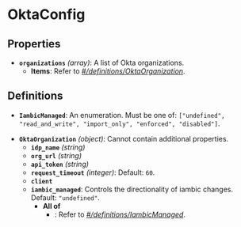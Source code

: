 # OktaConfig

## Properties

- **`organizations`** *(array)*: A list of Okta organizations.
  - **Items**: Refer to *[#/definitions/OktaOrganization](#definitions/OktaOrganization)*.
## Definitions


<a id="definitions/IambicManaged"></a>

- **`IambicManaged`**: An enumeration. Must be one of: `["undefined", "read_and_write", "import_only", "enforced", "disabled"]`.

<a id="definitions/OktaOrganization"></a>

- **`OktaOrganization`** *(object)*: Cannot contain additional properties.
  - **`idp_name`** *(string)*
  - **`org_url`** *(string)*
  - **`api_token`** *(string)*
  - **`request_timeout`** *(integer)*: Default: `60`.
  - **`client`**
  - **`iambic_managed`**: Controls the directionality of iambic changes. Default: `"undefined"`.
    - **All of**
      - : Refer to *[#/definitions/IambicManaged](#definitions/IambicManaged)*.

